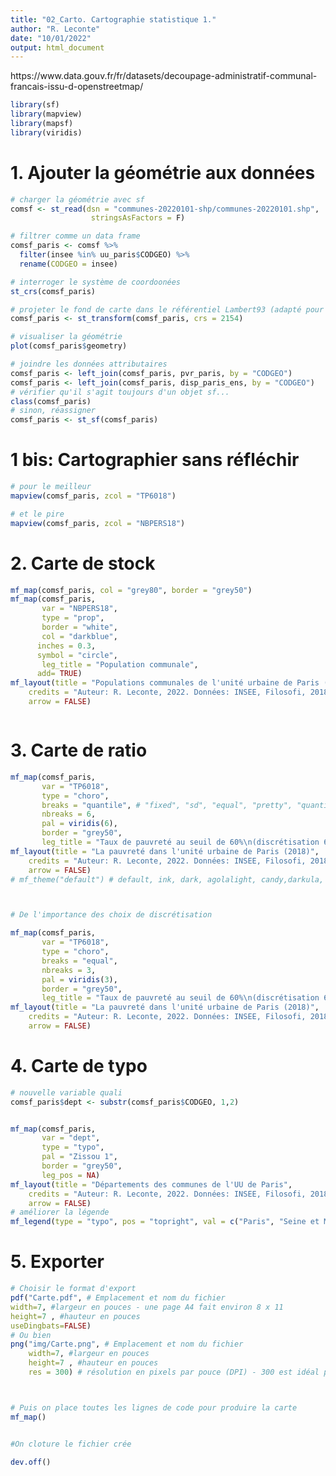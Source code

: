 ---
title: "02_Carto. Cartographie statistique 1."
author: "R. Leconte"
date: "10/01/2022"
output: html_document
---



https://www.data.gouv.fr/fr/datasets/decoupage-administratif-communal-francais-issu-d-openstreetmap/


```{r pkg}
library(sf)
library(mapview)
library(mapsf)
library(viridis)
```

# 1. Ajouter la géométrie aux données


```{r prep}
# charger la géométrie avec sf
comsf <- st_read(dsn = "communes-20220101-shp/communes-20220101.shp", 
                  stringsAsFactors = F)

# filtrer comme un data frame
comsf_paris <- comsf %>% 
  filter(insee %in% uu_paris$CODGEO) %>% 
  rename(CODGEO = insee)

# interroger le système de coordoonées 
st_crs(comsf_paris)

# projeter le fond de carte dans le référentiel Lambert93 (adapté pour la France)
comsf_paris <- st_transform(comsf_paris, crs = 2154)

# visualiser la géométrie
plot(comsf_paris$geometry)

# joindre les données attributaires
comsf_paris <- left_join(comsf_paris, pvr_paris, by = "CODGEO")
comsf_paris <- left_join(comsf_paris, disp_paris_ens, by = "CODGEO")
# vérifier qu'il s'agit toujours d'un objet sf...
class(comsf_paris)
# sinon, réassigner
comsf_paris <- st_sf(comsf_paris)


```

# 1 bis: Cartographier sans réfléchir

```{r mapview}

# pour le meilleur
mapview(comsf_paris, zcol = "TP6018")

# et le pire
mapview(comsf_paris, zcol = "NBPERS18")

```




# 2. Carte de stock

```{r stock}

mf_map(comsf_paris, col = "grey80", border = "grey50")
mf_map(comsf_paris, 
       var = "NBPERS18", 
       type = "prop", 
       border = "white", 
       col = "darkblue", 
      inches = 0.3, 
      symbol = "circle",
       leg_title = "Population communale",
      add= TRUE)
mf_layout(title = "Populations communales de l'unité urbaine de Paris (2018)", 
    credits = "Auteur: R. Leconte, 2022. Données: INSEE, Filosofi, 2018",
    arrow = FALSE)



```


# 3. Carte de ratio

```{r ratio}

mf_map(comsf_paris, 
       var = "TP6018", 
       type = "choro", 
       breaks = "quantile", # "fixed", "sd", "equal", "pretty", "quantile", "kmeans", "hclust", "bclust", "fisher", "jenks" and "dpih"
       nbreaks = 6, 
       pal = viridis(6), 
       border = "grey50", 
       leg_title = "Taux de pauvreté au seuil de 60%\n(discrétisation 6 quantiles)")
mf_layout(title = "La pauvreté dans l'unité urbaine de Paris (2018)", 
    credits = "Auteur: R. Leconte, 2022. Données: INSEE, Filosofi, 2018",
    arrow = FALSE)
# mf_theme("default") # default, ink, dark, agolalight, candy,darkula, iceberg, green, nevermind, jsk or barcelona



# De l'importance des choix de discrétisation

mf_map(comsf_paris, 
       var = "TP6018", 
       type = "choro", 
       breaks = "equal", 
       nbreaks = 3,
       pal = viridis(3), 
       border = "grey50", 
       leg_title = "Taux de pauvreté au seuil de 60%\n(discrétisation 6 quantiles)")
mf_layout(title = "La pauvreté dans l'unité urbaine de Paris (2018)", 
    credits = "Auteur: R. Leconte, 2022. Données: INSEE, Filosofi, 2018",
    arrow = FALSE)

```


# 4. Carte de typo

```{r typo}
# nouvelle variable quali
comsf_paris$dept <- substr(comsf_paris$CODGEO, 1,2)


mf_map(comsf_paris, 
       var = "dept", 
       type = "typo", 
       pal = "Zissou 1",
       border = "grey50", 
       leg_pos = NA)
mf_layout(title = "Départements des communes de l'UU de Paris", 
    credits = "Auteur: R. Leconte, 2022. Données: INSEE, Filosofi, 2018",
    arrow = FALSE)
# améliorer la légende
mf_legend(type = "typo", pos = "topright", val = c("Paris", "Seine et Marne", "Yvelines", "Essone", "Hauts de Seine", "Seine Saint Denis", "Val de Marne", "Val d'Oise"), pal = "Zissou 1", title = "Départements", cex = 0.5)

```


# 5. Exporter

```{r export}

# Choisir le format d'export
pdf("Carte.pdf", # Emplacement et nom du fichier
width=7, #largeur en pouces - une page A4 fait environ 8 x 11
height=7 , #hauteur en pouces
useDingbats=FALSE)
# Ou bien 
png("img/Carte.png", # Emplacement et nom du fichier
    width=7, #largeur en pouces
    height=7 , #hauteur en pouces
    res = 300) # résolution en pixels par pouce (DPI) - 300 est idéal pour imprimer



# Puis on place toutes les lignes de code pour produire la carte
mf_map()


#On cloture le fichier crée

dev.off()

```
